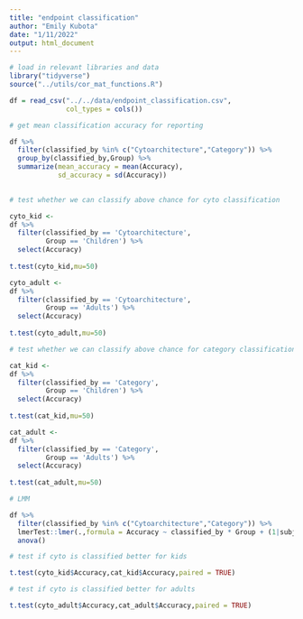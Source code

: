 ```yaml
---
title: "endpoint classification"
author: "Emily Kubota"
date: "1/11/2022"
output: html_document
---
```


```r
# load in relevant libraries and data 
library("tidyverse")
source("../utils/cor_mat_functions.R")

df = read_csv("../../data/endpoint_classification.csv",
              col_types = cols())
```
```r
# get mean classification accuracy for reporting 

df %>% 
  filter(classified_by %in% c("Cytoarchitecture","Category")) %>% 
  group_by(classified_by,Group) %>% 
  summarize(mean_accuracy = mean(Accuracy),
            sd_accuracy = sd(Accuracy))
  
```

```r
# test whether we can classify above chance for cyto classification

cyto_kid <- 
df %>% 
  filter(classified_by == 'Cytoarchitecture',
         Group == 'Children') %>% 
  select(Accuracy) 
  
t.test(cyto_kid,mu=50)

cyto_adult <- 
df %>% 
  filter(classified_by == 'Cytoarchitecture',
         Group == 'Adults') %>% 
  select(Accuracy) 
  
t.test(cyto_adult,mu=50)


```

```r
# test whether we can classify above chance for category classification

cat_kid <- 
df %>% 
  filter(classified_by == 'Category',
         Group == 'Children') %>% 
  select(Accuracy) 
  
t.test(cat_kid,mu=50)

cat_adult <- 
df %>% 
  filter(classified_by == 'Category',
         Group == 'Adults') %>% 
  select(Accuracy) 
  
t.test(cat_adult,mu=50)


```


```r

# LMM 

df %>% 
  filter(classified_by %in% c("Cytoarchitecture","Category")) %>% 
  lmerTest::lmer(.,formula = Accuracy ~ classified_by * Group + (1|subject)) %>% 
  anova()
```

```r
# test if cyto is classified better for kids 

t.test(cyto_kid$Accuracy,cat_kid$Accuracy,paired = TRUE)

```

```r
# test if cyto is classified better for adults 

t.test(cyto_adult$Accuracy,cat_adult$Accuracy,paired = TRUE)

```



